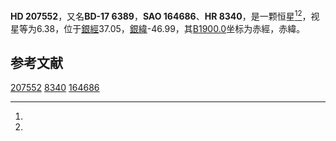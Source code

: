 {{Starbox begin
| name = HD 207552
}}
{{Starbox observe
| epoch = [[J2000.0|J2000.0]]
| constell = {{星座名待查}}<ref name=SIMBAD>{{cite web
 | url=http://simbad.u-strasbg.fr/simbad/sim-id?Ident=HR+8340
 | title =Pulsating variable Star
 | publisher=Centre de Données astronomiques de Strasbourg
 | work=SIMBAD
 | accessdate=2012-07-13}}</ref><ref name=DATA>{{cite web
 | url=http://vizier.u-strasbg.fr/viz-bin/VizieR-5?-out.add=.&-source=5050&-corr=PK=HR&-out.max=9999&HR=8340
 | title=VizieR Detailed Page
 | accessdate=2012-07-13
 | archive-date=2016-03-05
 | archive-url=https://web.archive.org/web/20160305062400/http://vizier.u-strasbg.fr/viz-bin/VizieR-5?-out.add=.&-source=5050&-corr=PK=HR&-out.max=9999&HR=8340
 | dead-url=no
 }}</ref>
| 星官 = 
| ra = {{RA|21|50|13.1}}<ref name=SIMBAD /><ref name=DATA />
| dec = {{DEC|-16|50|41}}<ref name=SIMBAD /><ref name=DATA />
| appmag_v = 6.38<ref name=SIMBAD /><ref name=DATA />
}}
{{Starbox character
| class = K0<ref name=SIMBAD /><ref name=DATA />
| b-v = 1.42<ref name=SIMBAD /><ref name=DATA />
| u-b = <ref name=SIMBAD /><ref name=DATA />
| r-i = <ref name=SIMBAD /><ref name=DATA />
| variable = 
}}
{{Starbox astrometry
| radial_v = 
| prop_mo_ra = -1
| parallax = 
| p_error = 
}}
{{Starbox catalog
| names =BD-17 6389，[[SAO星表|SAO]] 164686，[[HD星表|HD]] 207552，[[HR星表|HR]] 8340}}
{{Starbox reference |Simbad=HR+8340}}
{{Starbox end}}

'''HD 207552'''，又名'''BD-17 6389'''，'''SAO 164686'''、'''HR 8340'''，是一颗恒星<ref name=SIMBAD /><ref name=DATA />，视星等为6.38，位于[[銀道座標系|銀經]]37.05，[[銀道座標系|銀緯]]-46.99，其[[B1900.0|B1900.0]]坐标为赤經{{RA|21|44|43}}，赤緯{{DEC|-17|-46.99|40}}。

== 参考文献 ==
{{reflist}}

{{star-stub}}

[[Category:HD和HDE天體|207552]]
[[Category:HR天體|8340]]
[[Category:SAO天體|164686]]